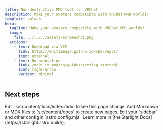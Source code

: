 ```yaml
---
title: Non-destructive MMD tool for VRChat
description: Make your avatars compatible with VRChat MMD worlds!
template: splash
hero:
  tagline: Make your avatars compatible with VRChat MMD worlds!
  image:
    file: ../../../assets/screenshot.png
  actions:
    - text: Download via VCC
      link: https://enitimeago.github.io/vpm-repos/
      icon: external
    - text: Documentation
      link: /make-it-mmd/en/guides/getting-started/
      icon: right-arrow
      variant: minimal
---
```



## Next steps

<CardGrid stagger>
	<Card title="Update content" icon="pencil">
		Edit `src/content/docs/index.mdx` to see this page change.
	</Card>
	<Card title="Add new content" icon="add-document">
		Add Markdown or MDX files to `src/content/docs` to create new pages.
	</Card>
	<Card title="Configure your site" icon="setting">
		Edit your `sidebar` and other config in `astro.config.mjs`.
	</Card>
	<Card title="Read the docs" icon="open-book">
		Learn more in [the Starlight Docs](https://starlight.astro.build/).
	</Card>
</CardGrid>
